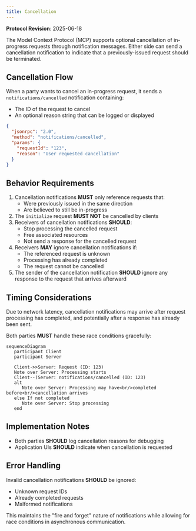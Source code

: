 ```yaml
---
title: Cancellation
---
```


<div id="enable-section-numbers" />

<Info>**Protocol Revision**: 2025-06-18</Info>

The Model Context Protocol (MCP) supports optional cancellation of in-progress requests
through notification messages. Either side can send a cancellation notification to
indicate that a previously-issued request should be terminated.

## Cancellation Flow

When a party wants to cancel an in-progress request, it sends a `notifications/cancelled`
notification containing:

- The ID of the request to cancel
- An optional reason string that can be logged or displayed

```json
{
  "jsonrpc": "2.0",
  "method": "notifications/cancelled",
  "params": {
    "requestId": "123",
    "reason": "User requested cancellation"
  }
}
```

## Behavior Requirements

1. Cancellation notifications **MUST** only reference requests that:
   - Were previously issued in the same direction
   - Are believed to still be in-progress
2. The `initialize` request **MUST NOT** be cancelled by clients
3. Receivers of cancellation notifications **SHOULD**:
   - Stop processing the cancelled request
   - Free associated resources
   - Not send a response for the cancelled request
4. Receivers **MAY** ignore cancellation notifications if:
   - The referenced request is unknown
   - Processing has already completed
   - The request cannot be cancelled
5. The sender of the cancellation notification **SHOULD** ignore any response to the
   request that arrives afterward

## Timing Considerations

Due to network latency, cancellation notifications may arrive after request processing
has completed, and potentially after a response has already been sent.

Both parties **MUST** handle these race conditions gracefully:

```mermaid
sequenceDiagram
   participant Client
   participant Server

   Client->>Server: Request (ID: 123)
   Note over Server: Processing starts
   Client--)Server: notifications/cancelled (ID: 123)
   alt
      Note over Server: Processing may have<br/>completed before<br/>cancellation arrives
   else If not completed
      Note over Server: Stop processing
   end
```

## Implementation Notes

- Both parties **SHOULD** log cancellation reasons for debugging
- Application UIs **SHOULD** indicate when cancellation is requested

## Error Handling

Invalid cancellation notifications **SHOULD** be ignored:

- Unknown request IDs
- Already completed requests
- Malformed notifications

This maintains the "fire and forget" nature of notifications while allowing for race
conditions in asynchronous communication.

